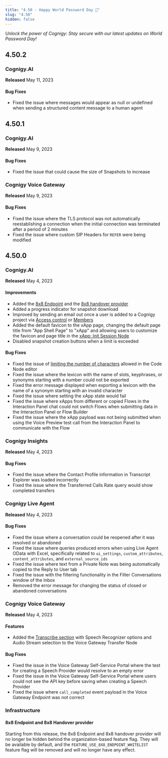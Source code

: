 ```yaml
---
title: "4.50 - Happy World Password Day 🔑"
slug: "4.50"
hidden: false
---
```



_Unlock the power of Cognigy: Stay secure with our latest updates on World Password Day!_

<ReleaseNotesMongoDbMigration/>

## 4.50.2

### Cognigy.AI

**Released** May 11, 2023

#### Bug Fixes

- Fixed the issue where messages would appear as null or undefined when sending a structured content message to a human agent

## 4.50.1

### Cognigy.AI

**Released** May 9, 2023

#### Bug Fixes

- Fixed the issue that could cause the size of Snapshots to increase

### Cognigy Voice Gateway

**Released** May 9, 2023

#### Bug Fixes

- Fixed the issue where the TLS protocol was not automatically reestablishing a connection when the initial connection was terminated after a period of 2 minutes
- Fixed the issue where custom SIP Headers for `REFER` were being modified 

## 4.50.0

### Cognigy.AI

**Released** May 4, 2023

#### Improvements

- Added the [8x8 Endpoint](/ai/agents/deploy/endpoint-reference/8x8) and the [8x8 handover provider](/ai/escalate/handover-reference/8x8)
- Added a progress indicator for snapshot download 
- Improved by sending an email out once a user is added to a Cognigy project via [Access control](/ai/administer/access/admin-center/access-control) or [Members](/ai/administer/access/members)
- Added the default favicon to the xApp page, changing the default page title from "App Shell Page" to "xApp" and allowing users to customize the favicon and page title in the [xApp: Init Session Node](/ai/agents/develop/node-reference/xApp/init-xApp-session)
- Disabled snapshot creation buttons when a limit is exceeded

#### Bug Fixes

- Fixed the issue of [limiting the number of characters](/ai/for-developers/code/overview#limitations) allowed in the Code Node editor
- Fixed the issue where the lexicon with the name of slots, keyphrases, or synonyms starting with a number could not be exported
- Fixed the error message displayed when exporting a lexicon with the name of a synonym starting with an invalid character
- Fixed the issue where setting the xApp state would fail
- Fixed the issue where xApps from different or copied Flows in the Interaction Panel chat could not switch Flows when submitting data in the Interaction Panel or Flow Builder
- Fixed the issue where the xApp payload was not being submitted when using the Voice Preview test call from the Interaction Panel to communicate with the Flow

### Cognigy Insights

**Released** May 4, 2023

#### Bug Fixes

- Fixed the issue where the Contact Profile information in Transcript Explorer was loaded incorrectly
- Fixed the issue where the Transferred Calls Rate query would show completed transfers

### Cognigy Live Agent

**Released** May 4, 2023

#### Bug Fixes

- Fixed the issue where a conversation could be reopened after it was resolved or abandoned
- Fixed the issue where queries produced errors when using Live Agent OData with Excel, specifically related to `ui_settings`, `custom_attributes`, `content_attributes`, and `external_source_ids`
- Fixed the issue where text from a Private Note was being automatically copied to the Reply to User tab
- Fixed the issue with the filtering functionality in the Filter Conversations window of the Inbox
- Removed the error message for changing the status of closed or abandoned conversations

### Cognigy Voice Gateway

**Released** May 4, 2023

#### Features

- Added the [Transcribe section](/ai/agents/develop/node-reference/voice/voice-gateway/transfer) with Speech Recognizer options and Audio Stream selection to the Voice Gateway Transfer Node

#### Bug Fixes

- Fixed the issue in the Voice Gateway Self-Service Portal where the test for creating a Speech Provider would resolve to an empty error
- Fixed the issue in the Voice Gateway Self-Service Portal where users could not see the API key before saving when creating a Speech Provider
- Fixed the issue where `call_completed` event payload in the Voice Gateway Endpoint was not correct

### Infrastructure

#### 8x8 Endpoint and 8x8 Handover provider

Starting from this release, the 8x8 Endpoint and 8x8 handover provider will no longer be hidden behind the organization-based feature flag. They will be available by default, and the `FEATURE_USE_8X8_ENDPOINT_WHITELIST` feature flag will be removed and will no longer have any effect.
